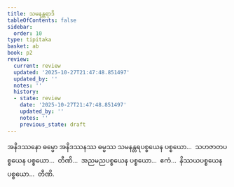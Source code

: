 ```yaml
---
title: သမနန္တရာဒိ
tableOfContents: false
sidebar:
  order: 10
type: tipitaka
basket: ab
book: p2
review:
  current: review
  updated: '2025-10-27T21:47:48.851497'
  updated_by: ''
  notes: ''
  history:
  - state: review
    date: '2025-10-27T21:47:48.851497'
    updated_by: ''
    notes: ''
    previous_state: draft
---
```



<ReviewStatus review={frontmatter.review} showDetails={true} />

<HypothesisAnnotation frontmatter={frontmatter} />

<DynamicBreadcrumb />

<Division number="38" book="p2" e="ch" v="38" p="17">

<Paragraph number="623" book="p2">
အနိဒဿနော ဓမ္မော အနိဒဿနဿ ဓမ္မဿ သမနန္တရပစ္စယေန ပစ္စယော…  သဟဇာတပစ္စယေန ပစ္စယော…  တီဏိ…  အညမညပစ္စယေန ပစ္စယော…  ဧကံ…  နိဿယပစ္စယေန ပစ္စယော…  တီဏိ.
</Paragraph>
</Division>